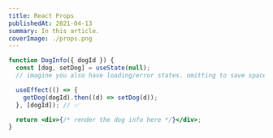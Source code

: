 ```yaml
---
title: React Props
publishedAt: 2021-04-13
summary: In this article.
coverImage: ./props.png
---
```


```jsx {7}
function DogInfo({ dogId }) {
  const [dog, setDog] = useState(null);
  // imagine you also have loading/error states. omitting to save space...

  useEffect(() => {
    getDog(dogId).then((d) => setDog(d));
  }, [dogId]); // ✅

  return <div>{/* render the dog info here */}</div>;
}
```
